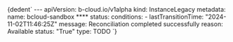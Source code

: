 
<CodeBlock language="yaml">
  {dedent`
    ---
    apiVersion: b-cloud.io/v1alpha
    kind: InstanceLegacy
    metadata:
      name: bcloud-sandbox
    ****
    status:
      conditions:
      - lastTransitionTime: "2024-11-02T11:46:25Z"
        message: Reconciliation completed successfully
        reason: Available
        status: "True"
        type: TODO
  `}
</CodeBlock>
